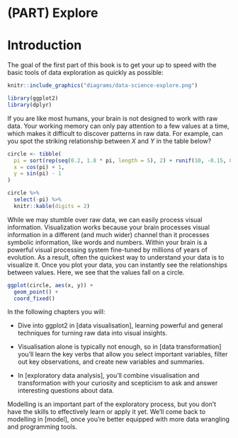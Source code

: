 # (PART) Explore {-}

# Introduction

The goal of the first part of this book is to get your up to speed with the basic tools of data exploration as quickly as possible:

```r
knitr::include_graphics("diagrams/data-science-explore.png")
```

```r
library(ggplot2)
library(dplyr)
```

If you are like most humans, your brain is not designed to work with raw data. Your working memory can only pay attention to a few values at a time, which makes it difficult to discover patterns in raw data. For example, can you spot the striking relationship between $X$ and $Y$ in the table below?

```r
circle <- tibble(
  pi = sort(rep(seq(0.2, 1.8 * pi, length = 5), 2) + runif(10, -0.15, 0.15)),
  x = cos(pi) + 1,
  y = sin(pi) - 1
)

circle %>% 
  select(-pi) %>% 
  knitr::kable(digits = 2)
```

While we may stumble over raw data, we can easily process visual information. Visualization works because your brain processes visual information in a different (and much wider) channel than it processes symbolic information, like words and numbers. Within your brain is a powerful visual processing system fine-tuned by millions of years of evolution. As a result, often the quickest way to understand your data is to visualize it. Once you plot your data, you can instantly see the relationships between values. Here, we see that the values fall on a circle.

```r
ggplot(circle, aes(x, y)) + 
  geom_point() +
  coord_fixed()
```

In the following chapters you will:

* Dive into ggplot2 in [data visualisation], learning powerful 
  and general techniques for turning raw data into visual insights. 

* Visualisation alone is typically not enough, so in [data transformation]
  you'll learn the key verbs that allow you select important variables,
  filter out key observations, and create new variables and summaries.
  
* In [exploratory data analysis], you'll combine visualisation and 
  transformation with your curiosity and scepticism to ask and answer 
  interesting questions about data.

Modelling is an important part of the exploratory process, but you don't have the skills to effectively learn or apply it yet. We'll come back to modelling in [model], once you're better equipped with more data wrangling and programming tools.
